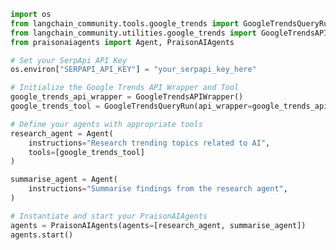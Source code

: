 

```python
import os
from langchain_community.tools.google_trends import GoogleTrendsQueryRun
from langchain_community.utilities.google_trends import GoogleTrendsAPIWrapper
from praisonaiagents import Agent, PraisonAIAgents

# Set your SerpApi API Key
os.environ["SERPAPI_API_KEY"] = "your_serpapi_key_here"

# Initialize the Google Trends API Wrapper and Tool
google_trends_api_wrapper = GoogleTrendsAPIWrapper()
google_trends_tool = GoogleTrendsQueryRun(api_wrapper=google_trends_api_wrapper)

# Define your agents with appropriate tools
research_agent = Agent(
    instructions="Research trending topics related to AI",
    tools=[google_trends_tool]
)

summarise_agent = Agent(
    instructions="Summarise findings from the research agent",
)

# Instantiate and start your PraisonAIAgents
agents = PraisonAIAgents(agents=[research_agent, summarise_agent])
agents.start()
```